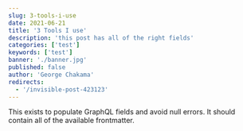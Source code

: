 ```yaml
---
slug: 3-tools-i-use
date: 2021-06-21
title: '3 Tools I use'
description: 'this post has all of the right fields'
categories: ['test']
keywords: ['test']
banner: './banner.jpg'
published: false
author: 'George Chakama'
redirects:
  - '/invisible-post-423123'
---
```


This exists to populate GraphQL fields and avoid null errors. It should contain all of the available frontmatter.
